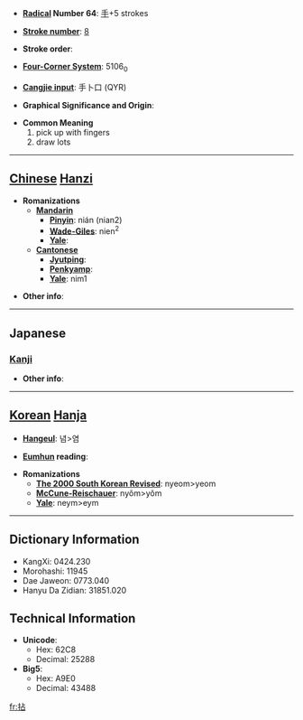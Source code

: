 * '''[[Wiktionary:Chinese radical index| Radical]] Number 64''': [[Wiktionary:Chinese radical index 手|手]]+5 strokes

* '''[[Wiktionary:Chinese total strokes index|Stroke number]]''': [[Wiktionary:Chinese total strokes index 8|8]]

* '''Stroke order''': 

* '''[[Wiktionary:Chinese four corner index|Four-Corner System]]''': 5106<sub>0</sub>

* '''[[Wiktionary:Chinese Cangjie index|Cangjie input]]''': 手卜口 (QYR)

* '''Graphical Significance and Origin''': 

* '''Common Meaning'''
*#pick up with fingers
*# draw lots


----

== [[Chinese]] [[Hanzi]] ==

* '''Romanizations'''
** '''[[Mandarin]]'''
*** '''[[Pinyin]]''': nián (nian2)
*** '''[[Wade-Giles]]''': nien<sup>2</sup>
*** '''[[Yale]]''': 
** '''[[Cantonese]]'''
*** '''[[Jyutping]]''':
*** '''[[Penkyamp]]''': 
*** '''[[Yale]]''': nim1

* '''Other info''': 

----

==Japanese==
===[[Kanji]]===
{{kanji|on readings=[[でん]] (den), [[せん]] (sen), [[ねん]] (nen)
|kun readings=[[つまむ]] (tsumamu)
}}

* '''Other info''':  

----

== [[Korean]] [[Hanja]] ==

* '''[[Hangeul]]''': 념>염

* '''[[Eumhun]] reading''': 

* '''Romanizations'''
** '''[[The 2000 South Korean Revised Romanization|The 2000 South Korean Revised]]''': nyeom>yeom
** '''[[McCune-Reischauer]]''': nyŏm>yŏm
** '''[[Yale]]''': neym>eym

----

== Dictionary Information ==

* KangXi: 0424.230
* Morohashi: 11945
* Dae Jaweon: 0773.040
* Hanyu Da Zidian: 31851.020

== Technical Information ==

* '''Unicode''':
** Hex: 62C8
** Decimal: 25288
* '''Big5''':
** Hex: A9E0
** Decimal: 43488

[[fr:拈]]